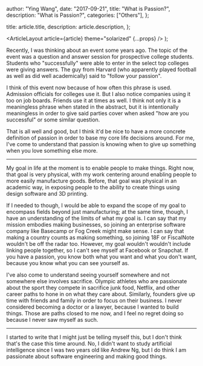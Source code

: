 
  author: "Ying Wang",
  date: "2017-09-21",
  title: "What is Passion?",
  description: "What is Passion?",
  categories: ["Others"],
};

  title: article.title,
  description: article.description,
};

  <ArticleLayout article={article} theme="solarized" {...props} />
);

Recently, I was thinking about an event some years ago. The topic of the event was a question and answer session for prospective college students. Students who "successfully" were able to enter in the select top colleges were giving answers. The guy from Harvard (who apparently played football as well as did well academically) said to "follow your passion".

I think of this event now because of how often this phrase is used. Admission officials for colleges use it. But I also notice companies using it too on job boards. Friends use it at times as well. I think not only it is a meaningless phrase when stated in the abstract, but it is intentionally meaningless in order to give said parties cover when asked "how are you successful" or some similar question.

That is all well and good, but I think it'd be nice to have a more concrete definition of passion in order to base my core life decisions around. For me, I've come to understand that passion is knowing when to give up something when you love something else more.

---

My goal in life at the moment is to enable people to make things. Right now, that goal is very physical, with my work centering around enabling people to more easily manufacture goods. Before, that goal was physical in an academic way, in exposing people to the ability to create things using design software and 3D printing.

If I needed to though, I would be able to expand the scope of my goal to encompass fields beyond just manufacturing; at the same time, though, I have an understanding of the limits of what my goal is. I can say that my mission embodies making businesses, so joining an enterprise software company like Basecamp or Fog Creek might make sense. I can say that making a country counts as making something, so joining 18F or FiscalNote wouldn't be off the radar too. However, my goal wouldn't wouldn't include linking people together, so I can't see myself at Facebook or Snapchat. If you have a passion, you know both what you want and what you don't want, because you know what you can see yourself as.

I've also come to understand seeing yourself somewhere and not somewhere else involves sacrifice. Olympic athletes who are passionate about the sport they compete in sacrifice junk food, Netflix, and other career paths to hone in on what they care about. Similarly, founders give up time with friends and family in order to focus on their business. I never considered becoming a doctor or a lawyer, because I wanted to build things. Those are paths closed to me now, and I feel no regret doing so because I never saw myself as such.

---

I started to write that I might just be telling myself this, but I don't think that's the case this time around. No, I didn't want to study artificial intelligence since I was two years old like Andrew Ng, but I do think I am passionate about software engineering and making good things.
